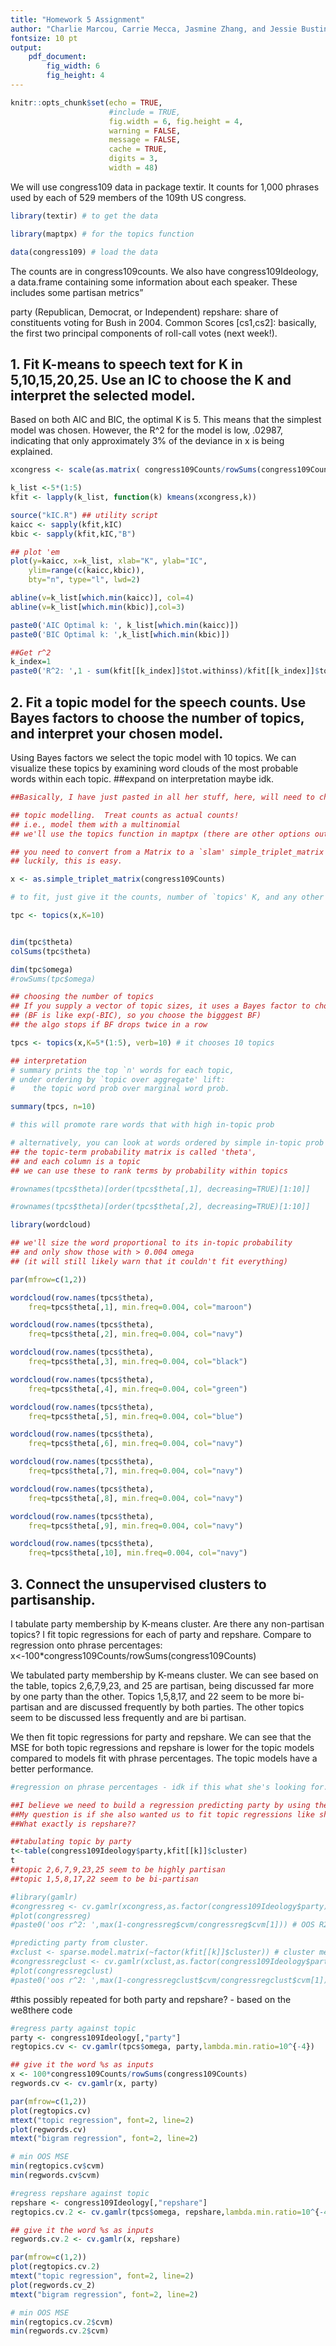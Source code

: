 ```yaml
---
title: "Homework 5 Assignment"
author: "Charlie Marcou, Carrie Mecca, Jasmine Zhang, and Jessie Bustin"
fontsize: 10 pt
output: 
    pdf_document:
        fig_width: 6
        fig_height: 4
---
```


```r
knitr::opts_chunk$set(echo = TRUE, 
                      #include = TRUE, 
                      fig.width = 6, fig.height = 4,
                      warning = FALSE,
                      message = FALSE,
                      cache = TRUE,
                      digits = 3,
                      width = 48) 
```

We will use congress109 data in package textir. It counts for 1,000 phrases used by each of 529 members of the 109th US congress.
```r
library(textir) # to get the data

library(maptpx) # for the topics function

data(congress109) # load the data
```

The counts are in congress109counts. We also have congress109Ideology, a data.frame containing some information about each speaker. These includes some partisan metrics"

party (Republican, Democrat, or Independent)
repshare: share of constituents voting for Bush in 2004.
Common Scores [cs1,cs2]: basically, the first two principal components of roll-call votes (next week!).

## 1. Fit K-means to speech text for K in 5,10,15,20,25. Use an IC to choose the K and interpret the selected model.


Based on both AIC and BIC, the optimal K is 5. This means that the simplest model was chosen. However, the R^2 for the model is low, .02987, indicating that only approximately 3% of the deviance in x is being explained.

```r
xcongress <- scale(as.matrix( congress109Counts/rowSums(congress109Counts) )) 

k_list <-5*(1:5)
kfit <- lapply(k_list, function(k) kmeans(xcongress,k))

source("kIC.R") ## utility script
kaicc <- sapply(kfit,kIC)
kbic <- sapply(kfit,kIC,"B")

## plot 'em
plot(y=kaicc, x=k_list, xlab="K", ylab="IC", 
	ylim=range(c(kaicc,kbic)),
	bty="n", type="l", lwd=2)

abline(v=k_list[which.min(kaicc)], col=4)
abline(v=k_list[which.min(kbic)],col=3)

paste0('AIC Optimal k: ', k_list[which.min(kaicc)])
paste0('BIC Optimal k: ',k_list[which.min(kbic)])

##Get r^2
k_index=1
paste0('R^2: ',1 - sum(kfit[[k_index]]$tot.withinss)/kfit[[k_index]]$totss)

```

## 2. Fit a topic model for the speech counts. Use Bayes factors to choose the number of topics, and interpret your chosen model.

Using Bayes factors we select the topic model with 10 topics. We can visualize these topics by examining word clouds of the most probable words within each topic. ##expand on interpretation maybe idk.
```r
##Basically, I have just pasted in all her stuff, here, will need to check what # of topics to choose later.

## topic modelling.  Treat counts as actual counts!
## i.e., model them with a multinomial
## we'll use the topics function in maptpx (there are other options out there)

## you need to convert from a Matrix to a `slam' simple_triplet_matrix
## luckily, this is easy.

x <- as.simple_triplet_matrix(congress109Counts)

# to fit, just give it the counts, number of `topics' K, and any other args

tpc <- topics(x,K=10) 


dim(tpc$theta)
colSums(tpc$theta)

dim(tpc$omega)
#rowSums(tpc$omega)

## choosing the number of topics
## If you supply a vector of topic sizes, it uses a Bayes factor to choose
## (BF is like exp(-BIC), so you choose the bigggest BF)
## the algo stops if BF drops twice in a row

tpcs <- topics(x,K=5*(1:5), verb=10) # it chooses 10 topics 

## interpretation
# summary prints the top `n' words for each topic,
# under ordering by `topic over aggregate' lift:
#    the topic word prob over marginal word prob.

summary(tpcs, n=10) 

# this will promote rare words that with high in-topic prob

# alternatively, you can look at words ordered by simple in-topic prob
## the topic-term probability matrix is called 'theta', 
## and each column is a topic
## we can use these to rank terms by probability within topics

#rownames(tpcs$theta)[order(tpcs$theta[,1], decreasing=TRUE)[1:10]]

#rownames(tpcs$theta)[order(tpcs$theta[,2], decreasing=TRUE)[1:10]]

library(wordcloud)

## we'll size the word proportional to its in-topic probability
## and only show those with > 0.004 omega
## (it will still likely warn that it couldn't fit everything)

par(mfrow=c(1,2))

wordcloud(row.names(tpcs$theta), 
	freq=tpcs$theta[,1], min.freq=0.004, col="maroon")

wordcloud(row.names(tpcs$theta), 
	freq=tpcs$theta[,2], min.freq=0.004, col="navy")

wordcloud(row.names(tpcs$theta), 
	freq=tpcs$theta[,3], min.freq=0.004, col="black")

wordcloud(row.names(tpcs$theta), 
	freq=tpcs$theta[,4], min.freq=0.004, col="green")

wordcloud(row.names(tpcs$theta), 
	freq=tpcs$theta[,5], min.freq=0.004, col="blue")

wordcloud(row.names(tpcs$theta), 
	freq=tpcs$theta[,6], min.freq=0.004, col="navy")

wordcloud(row.names(tpcs$theta), 
	freq=tpcs$theta[,7], min.freq=0.004, col="navy")

wordcloud(row.names(tpcs$theta), 
	freq=tpcs$theta[,8], min.freq=0.004, col="navy")

wordcloud(row.names(tpcs$theta), 
	freq=tpcs$theta[,9], min.freq=0.004, col="navy")

wordcloud(row.names(tpcs$theta), 
	freq=tpcs$theta[,10], min.freq=0.004, col="navy")
```


## 3.  Connect the unsupervised clusters to partisanship.

I tabulate party membership by K-means cluster. Are there any non-partisan topics?
I fit topic regressions for each of party and repshare. Compare to regression onto phrase percentages:
x<-100*congress109Counts/rowSums(congress109Counts)

We tabulated party membership by K-means cluster. We can see based on the table, topics 2,6,7,9,23, and 25 are partisan, being discussed far more by one party than the other. Topics 1,5,8,17, and 22 seem to be more bi-partisan and are discussed frequently by both parties. The other topics seem to be discussed less frequently and are bi partisan. 

We then fit topic regressions for party and repshare. We can see that the MSE for both topic regressions and repshare is lower for the topic models compared to models fit with phrase percentages. The topic models have a better performance.


```r
#regression on phrase percentages - idk if this what she's looking for. This whole question is poorly phrased

##I believe we need to build a regression predicting party by using the k-means clusters we generated. Similar to wine.r
##My question is if she also wanted us to fit topic regressions like she says in the text? for that we could refer to we9there.r
##What exactly is repshare?? 

##tabulating topic by party
t<-table(congress109Ideology$party,kfit[[k]]$cluster)
t
##topic 2,6,7,9,23,25 seem to be highly partisan
##topic 1,5,8,17,22 seem to be bi-partisan

#library(gamlr)
#congressreg <- cv.gamlr(xcongress,as.factor(congress109Ideology$party),lambda.min.ratio=1e-5) 
#plot(congressreg)
#paste0('oos r^2: ',max(1-congressreg$cvm/congressreg$cvm[1])) # OOS R2 around 0.218

#predicting party from cluster. 
#xclust <- sparse.model.matrix(~factor(kfit[[k]]$cluster)) # cluster membership matrix
#congressregclust <- cv.gamlr(xclust,as.factor(congress109Ideology$party),lambda.min.ratio=1e-5) # 
#plot(congressregclust)
#paste0('oos r^2: ',max(1-congressregclust$cvm/congressregclust$cvm[1])) # OOS R2 around 0.286

```

#this possibly repeated for both party and repshare? - based on the we8there code

```r
#regress party against topic
party <- congress109Ideology[,"party"]
regtopics.cv <- cv.gamlr(tpcs$omega, party,lambda.min.ratio=10^{-4})

## give it the word %s as inputs
x <- 100*congress109Counts/rowSums(congress109Counts)
regwords.cv <- cv.gamlr(x, party)

par(mfrow=c(1,2))
plot(regtopics.cv)
mtext("topic regression", font=2, line=2)
plot(regwords.cv)
mtext("bigram regression", font=2, line=2)

# min OOS MSE
min(regtopics.cv$cvm)
min(regwords.cv$cvm)
```

```r
#regress repshare against topic
repshare <- congress109Ideology[,"repshare"]
regtopics.cv.2 <- cv.gamlr(tpcs$omega, repshare,lambda.min.ratio=10^{-4})

## give it the word %s as inputs
regwords.cv.2 <- cv.gamlr(x, repshare)

par(mfrow=c(1,2))
plot(regtopics.cv.2)
mtext("topic regression", font=2, line=2)
plot(regwords.cv_2)
mtext("bigram regression", font=2, line=2)

# min OOS MSE
min(regtopics.cv.2$cvm)
min(regwords.cv.2$cvm)
```



